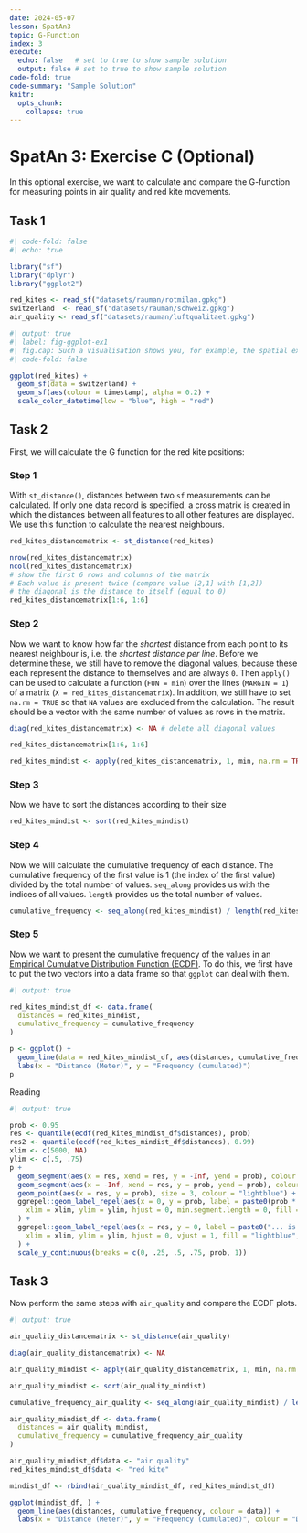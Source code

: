 ```yaml
---
date: 2024-05-07
lesson: SpatAn3
topic: G-Function
index: 3
execute:
  echo: false   # set to true to show sample solution
  output: false # set to true to show sample solution
code-fold: true
code-summary: "Sample Solution"
knitr:
  opts_chunk:
    collapse: true  
---
```


# SpatAn 3: Exercise C (Optional)

In this optional exercise, we want to calculate and compare the G-function for measuring points in air quality and red kite movements.

## Task 1

```r
#| code-fold: false
#| echo: true

library("sf")
library("dplyr")
library("ggplot2")

red_kites <- read_sf("datasets/rauman/rotmilan.gpkg")
switzerland  <- read_sf("datasets/rauman/schweiz.gpkg")
air_quality <- read_sf("datasets/rauman/luftqualitaet.gpkg")
```

```r
#| output: true
#| label: fig-ggplot-ex1
#| fig.cap: Such a visualisation shows you, for example, the spatial extent of the data points
#| code-fold: false

ggplot(red_kites) +
  geom_sf(data = switzerland) +
  geom_sf(aes(colour = timestamp), alpha = 0.2) +
  scale_color_datetime(low = "blue", high = "red")
```

## Task 2

First, we will calculate the G function for the red kite positions:

### Step 1

With `st_distance()`, distances between two `sf` measurements can be calculated. If only one data record is specified, a cross matrix is created in which the distances between all features to all other features are displayed. We use this function to calculate the nearest neighbours.

```r
red_kites_distancematrix <- st_distance(red_kites)

nrow(red_kites_distancematrix)
ncol(red_kites_distancematrix)
# show the first 6 rows and columns of the matrix
# Each value is present twice (compare value [2,1] with [1,2])
# the diagonal is the distance to itself (equal to 0)
red_kites_distancematrix[1:6, 1:6]
```

### Step 2

Now we want to know how far the *shortest* distance from each point to its nearest neighbour is, i.e. the *shortest distance per line*. Before we determine these, we still have to remove the diagonal values, because these each represent the distance to themselves and are always `0`. Then `apply()` can be used to calculate a function (`FUN = min`) over the lines (`MARGIN = 1`) of a matrix (`X = red_kites_distancematrix`). In addition, we still have to set `na.rm = TRUE` so that `NA` values are excluded from the calculation. The result should be a vector with the same number of values as rows in the matrix.

```r
diag(red_kites_distancematrix) <- NA # delete all diagonal values

red_kites_distancematrix[1:6, 1:6]

red_kites_mindist <- apply(red_kites_distancematrix, 1, min, na.rm = TRUE)
```

### Step 3

Now we have to sort the distances according to their size

```r
red_kites_mindist <- sort(red_kites_mindist)
```

### Step 4

Now we will calculate the cumulative frequency of each distance. The cumulative frequency of the first value is 1 (the index of the first value) divided by the total number of values. `seq_along` provides us with the indices of all values. `length` provides us the total number of values.

```r
cumulative_frequency <- seq_along(red_kites_mindist) / length(red_kites_mindist)
```

### Step 5

Now we want to present the cumulative frequency of the values in an [Empirical Cumulative Distribution Function (ECDF)](https://en.wikipedia.org/wiki/Empirical_distribution_function). To do this, we first have to put the two vectors into a data frame so that `ggplot` can deal with them.

```r
#| output: true

red_kites_mindist_df <- data.frame(
  distances = red_kites_mindist,
  cumulative_frequency = cumulative_frequency
)

p <- ggplot() +
  geom_line(data = red_kites_mindist_df, aes(distances, cumulative_frequency)) +
  labs(x = "Distance (Meter)", y = "Frequency (cumulated)")
p
```

Reading

```r
#| output: true

prob <- 0.95
res <- quantile(ecdf(red_kites_mindist_df$distances), prob)
res2 <- quantile(ecdf(red_kites_mindist_df$distances), 0.99)
xlim <- c(5000, NA)
ylim <- c(.5, .75)
p +
  geom_segment(aes(x = res, xend = res, y = -Inf, yend = prob), colour = "lightblue") +
  geom_segment(aes(x = -Inf, xend = res, y = prob, yend = prob), colour = "lightblue") +
  geom_point(aes(x = res, y = prob), size = 3, colour = "lightblue") +
  ggrepel::geom_label_repel(aes(x = 0, y = prob, label = paste0(prob * 100, "% der Werte...")),
    xlim = xlim, ylim = ylim, hjust = 0, min.segment.length = 0, fill = "lightblue"
  ) +
  ggrepel::geom_label_repel(aes(x = res, y = 0, label = paste0("... is smaller than ", round(res, 0), "m")),
    xlim = xlim, ylim = ylim, hjust = 0, vjust = 1, fill = "lightblue", min.segment.length = 0, inherit.aes = FALSE
  ) +
  scale_y_continuous(breaks = c(0, .25, .5, .75, prob, 1))
```

## Task 3

Now perform the same steps with `air_quality` and compare the ECDF plots.

```r
#| output: true

air_quality_distancematrix <- st_distance(air_quality)

diag(air_quality_distancematrix) <- NA

air_quality_mindist <- apply(air_quality_distancematrix, 1, min, na.rm = TRUE)

air_quality_mindist <- sort(air_quality_mindist)

cumulative_frequency_air_quality <- seq_along(air_quality_mindist) / length(air_quality_mindist)

air_quality_mindist_df <- data.frame(
  distances = air_quality_mindist,
  cumulative_frequency = cumulative_frequency_air_quality
)

air_quality_mindist_df$data <- "air quality"
red_kites_mindist_df$data <- "red kite"

mindist_df <- rbind(air_quality_mindist_df, red_kites_mindist_df)

ggplot(mindist_df, ) +
  geom_line(aes(distances, cumulative_frequency, colour = data)) +
  labs(x = "Distance (Meter)", y = "Frequency (cumulated)", colour = "Data set")
```

